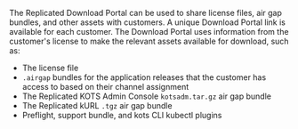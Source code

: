 The Replicated Download Portal can be used to share license files, air gap bundles, and other assets with customers. A unique Download Portal link is available for each customer. The Download Portal uses information from the customer's license to make the relevant assets available for download, such as:
* The license file
* `.airgap` bundles for the application releases that the customer has access to based on their channel assignment
* The Replicated KOTS Admin Console `kotsadm.tar.gz` air gap bundle
* The Replicated kURL `.tgz` air gap bundle
* Preflight, support bundle, and kots CLI kubectl plugins